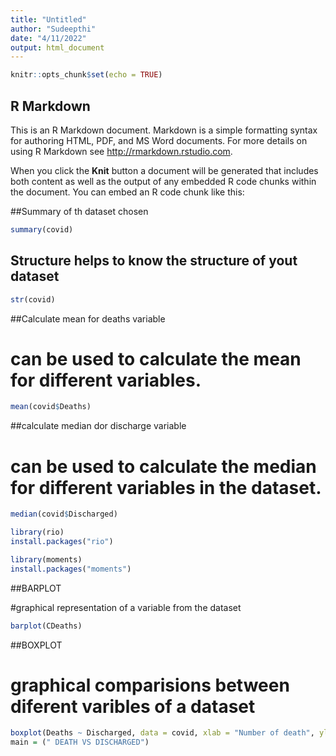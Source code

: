 ```yaml
---
title: "Untitled"
author: "Sudeepthi"
date: "4/11/2022"
output: html_document
---
```


```r
knitr::opts_chunk$set(echo = TRUE)
```

## R Markdown

This is an R Markdown document. Markdown is a simple formatting syntax for authoring HTML, PDF, and MS Word documents. For more details on using R Markdown see <http://rmarkdown.rstudio.com>.

When you click the **Knit** button a document will be generated that includes both content as well as the output of any embedded R code chunks within the document. You can embed an R code chunk like this:

##Summary of th dataset chosen

```r
summary(covid)
```
## Structure helps to know the structure of yout dataset 

```r
str(covid)
```


##Calculate mean for deaths variable 

# can be used to calculate the mean for different variables.

```r
mean(covid$Deaths)
```

##calculate median dor discharge variable 

# can be used to calculate the median for different variables in the dataset.

```r
median(covid$Discharged)
```

```r
library(rio) 
install.packages("rio")
```

```r
library(moments) 
install.packages("moments")
```

##BARPLOT 

#graphical representation of a variable from the dataset

```r
barplot(CDeaths)
```


##BOXPLOT 

# graphical comparisions between diferent varibles of a dataset

```r
boxplot(Deaths ~ Discharged, data = covid, xlab = "Number of death", ylab = "Discharged patients")
main = (" DEATH VS DISCHARGED")
```
